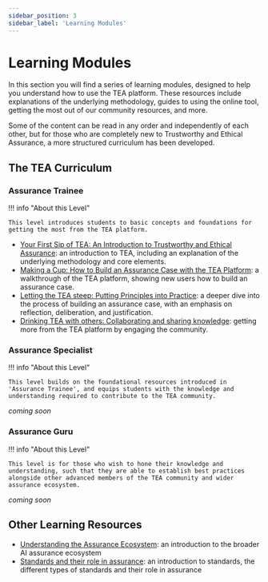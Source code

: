 ```yaml
---
sidebar_position: 3
sidebar_label: 'Learning Modules'
---
```



# Learning Modules

In this section you will find a series of learning modules, designed to help you understand how to use the TEA platform.
These resources include explanations of the underlying methodology, guides to using the online tool, getting the most out of our community resources, and more.

Some of the content can be read in any order and independently of each other, but for those who are completely new to Trustworthy and Ethical Assurance, a more structured curriculum has been developed.

<CardList>
    <CardComponent title='Card Component' description='Use this card to link to othe pages' url='/documentation/' />
    <CardComponent title='Another Card Component' description='Use this card to link to othe pages' url='/documentation/docs/technical-guide/setup-installation/local-quikstart' />
    <CardComponent title='Third Card Component' description='Use this card to link to othe pages' url='/documentation/' />
</CardList>

## The TEA Curriculum

### Assurance Trainee

!!! info "About this Level"

    This level introduces students to basic concepts and foundations for getting the most from the TEA platform.

-   [Your First Sip of TEA: An Introduction to Trustworthy and Ethical Assurance](#): an introduction to TEA, including an explanation of the underlying methodology and core elements.
-   [Making a Cup: How to Build an Assurance Case with the TEA Platform](#): a walkthrough of the TEA platform, showing new users how to build an assurance case.
-   [Letting the TEA steep: Putting Principles into Practice](#): a deeper dive into the process of building an assurance case, with an emphasis on reflection, deliberation, and justification.
-   [Drinking TEA with others: Collaborating and sharing knowledge](#): getting more from the TEA platform by engaging the community.

### Assurance Specialist

!!! info "About this Level"

    This level builds on the foundational resources introduced in 'Assurance Trainee', and equips students with the knowledge and understanding required to contribute to the TEA community.

_coming soon_

### Assurance Guru

!!! info "About this Level"

    This level is for those who wish to hone their knowledge and understanding, such that they are able to establish best practices alongside other advanced members of the TEA community and wider assurance ecosystem.

_coming soon_

## Other Learning Resources

-   [Understanding the Assurance Ecosystem](#): an introduction to the broader AI assurance ecosystem
-   [Standards and their role in assurance](#): an introduction to standards, the different types of standards and their role in assurance
